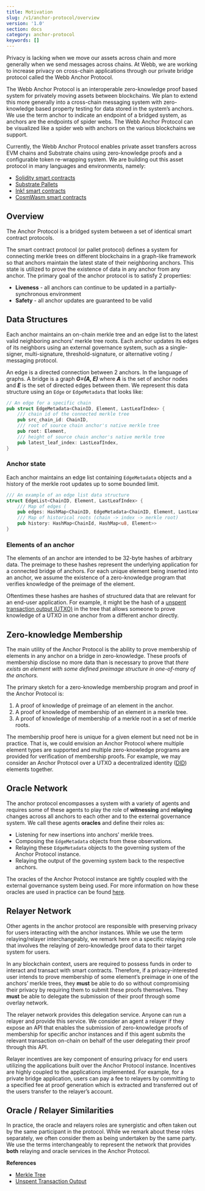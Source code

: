 ```yaml
---
title: Motivation
slug: /v1/anchor-protocol/overview
version: '1.0'
section: docs
category: anchor-protocol
keywords: []
---
```


Privacy is lacking when we move our assets across chain and more generally when we send messages across chains. 
At Webb, we are working to increase privacy on cross-chain applications through our private bridge protocol 
called the Webb Anchor Protocol.

The Webb Anchor Protocol is an interoperable zero-knowledge proof based system for privately moving assets 
between blockchains. We plan to extend this more generally into a cross-chain messaging system with 
zero-knowledge based property testing for data stored in the system’s anchors. We use the term anchor to 
indicate an endpoint of a bridged system, as anchors are the endpoints of spider webs. The Webb Anchor Protocol 
can be visualized like a spider web with anchors on the various blockchains we support.

Currently, the Webb Anchor Protocol enables private asset transfers across EVM chains and Substrate chains 
using zero-knowledge proofs and a configurable token re-wrapping system. We are building out this asset 
protocol in many languages and environments, namely:

- [Solidity smart contracts](https://github.com/webb-tools/protocol-solidity)
- [Substrate Pallets](https://github.com/webb-tools/protocol-substrate)
- [Ink! smart contracts](https://github.com/webb-tools/protocol-ink)
- [CosmWasm smart contracts](https://github.com/webb-tools/protocol-cosmwasm)

## Overview

The Anchor Protocol is a bridged system between a set of identical smart contract protocols.

The smart contract protocol (or pallet protocol) defines a system for connecting merkle trees on different 
blockchains in a graph-like framework so that anchors maintain the latest state of their neighboring anchors. 
This state is utilized to prove the existence of data in any anchor from any anchor. The primary goal of the 
anchor protocol is to satisfy 2 properties:

- **Liveness** - all anchors can continue to be updated in a partially-synchronous environment
- **Safety** - all anchor updates are guaranteed to be valid

## Data Structures 

Each anchor maintains an on-chain merkle tree and an edge list to the latest valid neighboring anchors’ merkle 
tree roots. Each anchor updates its edges of its neighbors using an external governance system, such as a 
single-signer, multi-signature, threshold-signature, or alternative voting / messaging protocol.

An edge is a directed connection between 2 anchors. In the language of graphs. A bridge is a 
graph ***G=(A, E)*** where ***A*** is the set of anchor nodes and ***E*** is the set of directed edges between 
them. We represent this data structure using an `Edge` or `EdgeMetadata` that looks like:

```rust
// An edge for a specific chain
pub struct EdgeMetadata<ChainID, Element, LastLeafIndex> {
	/// chain id of the connected merkle tree
	pub src_chain_id: ChainID,
	/// root of source chain anchor's native merkle tree
	pub root: Element,
	/// height of source chain anchor's native merkle tree
	pub latest_leaf_index: LastLeafIndex,
}
```

### Anchor state

Each anchor maintains an edge list containing `EdgeMetadata` objects and a history of the merkle root updates 
up to some bounded limit.

```rust
/// An example of an edge list data structure
struct EdgeList<ChainID, Element, LastLeafIndex> {
	/// Map of edges (
	pub edges: HashMap<ChainID, EdgeMetadata<ChainID, Element, LastLeafIndex>
	/// Map of historical roots (chain -> index -> merkle root)
	pub history: HashMap<ChainId, HashMap<u8, Element>>
}
```

### Elements of an anchor

The elements of an anchor are intended to be 32-byte hashes of arbitrary data. The preimage to these hashes 
represent the underlying application for a connected bridge of anchors. For each unique element being inserted 
into an anchor, we assume the existence of a zero-knowledge program that verifies knowledge of the preimage of 
the element.

Oftentimes these hashes are hashes of structured data that are relevant for an end-user application. For example, 
it might be the hash of a [unspent transaction output (UTXO)](https://en.wikipedia.org/wiki/Unspent_transaction_output) 
in the tree that allows someone to prove knowledge of a UTXO in one anchor from a different anchor directly.

## Zero-knowledge Membership

The main utility of the Anchor Protocol is the ability to prove membership of elements in any anchor on a bridge in 
zero-knowledge. These proofs of membership disclose no more data than is necessary to prove that *there exists an 
element with some defined preimage structure in one-of-many of the anchors.*

The primary sketch for a zero-knowledge membership program and proof in the Anchor Protocol is:

1. A proof of knowledge of preimage of an element in the anchor.
2. A proof of knowledge of membership of an element in a merkle tree.
3. A proof of knowledge of membership of a merkle root in a set of merkle roots.

The membership proof here is unique for a given element but need not be in practice. That is, we could envision 
an Anchor Protocol where multiple element types are supported and multiple zero-knowledge programs are provided 
for verification of membership proofs. For example, we may consider an Anchor Protocol over a UTXO a decentralized 
identity ([DID](https://www.w3.org/TR/did-core/)) elements together.

## Oracle Network

The anchor protocol encompasses a system with a variety of agents and requires some of these agents to play the role 
of **witnessing** and **relaying** changes across all anchors to each other and to the external governance system. 
We call these agents **oracles** and define their roles as:

- Listening for new insertions into anchors’ merkle trees.
- Composing the `EdgeMetadata` objects from these observations.
- Relaying these `EdgeMetadata` objects to the governing system of the Anchor Protocol instance.
- Relaying the output of the governing system back to the respective anchors.

The oracles of the Anchor Protocol instance are tightly coupled with the external governance system being used. For more 
information on how these oracles are used in practice can be found [here](https://github.com/webb-tools/relayer).

## Relayer Network

Other agents in the anchor protocol are responsible with preserving privacy for users interacting with the anchor instances. 
While we use the term relaying/relayer interchangeably, we remark here on a specific relaying role that involves the relaying 
of zero-knowledge proof data to their target system for users.

In any blockchain context, users are required to possess funds in order to interact and transact with smart contracts. 
Therefore, if a privacy-interested user intends to prove membership of some element’s preimage in one of the anchors’ 
merkle trees, they **must** be able to do so without compromising their privacy by requiring them to submit these proofs 
themselves. They **must** be able to delegate the submission of their proof through some overlay network.

The relayer network provides this delegation service. Anyone can run a relayer and provide this service. We consider an agent 
a relayer if they expose an API that enables the submission of zero-knowledge proofs of membership for specific anchor 
instances and if this agent submits the relevant transaction on-chain on behalf of the user delegating their proof through this API.

Relayer incentives are key component of ensuring privacy for end users utilizing the applications built over the Anchor Protocol 
instance. Incentives are highly coupled to the applications implemented. For example, for a private bridge application, users can 
pay a fee to relayers by committing to a specified fee at proof generation which is extracted and transferred out of the users 
transfer to the relayer’s account.

## Oracle / Relayer Similarities

In practice, the oracle and relayers roles are synergistic and often taken out by the same participant in the protocol. While we 
remark about these roles separately, we often consider them as being undertaken by the same party. We use the terms interchangeably 
to represent the network that provides **both** relaying and oracle services in the Anchor Protocol.

**References**

- [Merkle Tree](https://en.wikipedia.org/wiki/Merkle_tree)
- [Unspent Transaction Output](https://en.wikipedia.org/wiki/Unspent_transaction_output)
